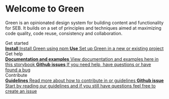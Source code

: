 
<Meta title="Introduction" />

<style>
  {`
  .subheading {
    --mediumdark: '#999999';
    font-weight: 900;
    font-size: 13px;
    color: #999;
    letter-spacing: 6px;
    line-height: 24px;
    text-transform: uppercase;
    margin-bottom: 12px;
    margin-top: 40px;
  }

  .link-list {
    display: grid;
    grid-template-columns: 1fr;
    row-gap: 10px;
  }

  @media (min-width: 620px) {
    .link-list {
      row-gap: 20px;
      column-gap: 20px;
      grid-template-columns: 1fr 1fr;
    }
  }

  @media all and (-ms-high-contrast:none) {
  .link-list {
      display: -ms-grid;
      -ms-grid-columns: 1fr 1fr;
    }
  }

  .link-item {
    display: block;
    padding: 20px 30px 20px 15px;
    border: 1px solid var(--border-color);
    border-radius: 5px;
    transition: background 150ms ease-out, border 150ms ease-out, transform 150ms ease-out;
    color: var(--text-primary-color);
    display: flex;
    align-items: flex-start;
  }

  .link-item:hover {
    border-color: #1EA7FD50;
    transform: translate3d(0, -3px, 0);
    box-shadow: rgba(0, 0, 0, 0.08) 0 3px 10px 0;
  }

  .link-item:active {
    border-color: #1EA7FD;
    transform: translate3d(0, 0, 0);
  }

  .link-item strong {
    font-weight: 700;
    display: block;
    margin-bottom: 2px;
  }

  .link-item img {
    height: 40px;
    width: 40px;
    margin-right: 15px;
    flex: none;
  }

  .link-item span {
    font-size: 14px;
    line-height: 20px;
  }
  h1 {
    display: flex;
  }
  h1 img {
    margin-left: 1rem;
    height: 2rem;
  }
  `}
</style>

<h1>Welcome to Green </h1>

Green is an opinionated design system for building content and functionality for SEB.
It builds on a set of principles and techniques aimed at maximizing code quality, code reuse, consistency and collaboration.

<div className="subheading">Get started</div>
<div className="link-list">
  <a
    className="link-item"
    href="?path=/story/get-started-install--page"
    target="_self"
  >
    <span>
      <strong>Install</strong>
      Install Green using npm
    </span>
  </a>
  <a
    className="link-item"
    href="?path=/story/get-started-use--page"
    target="_self"
  >
    <span>
      <strong>Use</strong>
      Set up Green in a new or existing project
    </span>
  </a>
</div>

<div className="subheading">Get help</div>

<div className="link-list">
  <a className="link-item" href="" target="_self">
    <span>
      <strong>Documentation and examples</strong>
      View documentation and examples here in this storybook
    </span>
  </a>
  <a
    className="link-item"
    href="https://github.com/seb-oss/green/issues"
    target="_blank"
  >
    <span>
      <strong>Github issues</strong>
      If you need help, have questions or have found a bug
    </span>
  </a>
</div>

<div className="subheading">Contribute</div>

<div className="link-list">
  <a
    className="link-item"
    href="https://github.com/seb-oss/green/blob/main/CONTRIBUTING.md"
    target="_blank"
  >
    <span>
      <strong>Guidelines</strong>
      Read more about how to contribute in or guidelines
    </span>
  </a>
  <a
    className="link-item"
    href="https://github.com/seb-oss/green/issues"
    target="_blank"
  >
    <span>
      <strong>Github issue</strong>
      Start by reading our guidelines and if you still have questions feel free to
      create an issue
    </span>
  </a>
</div>
